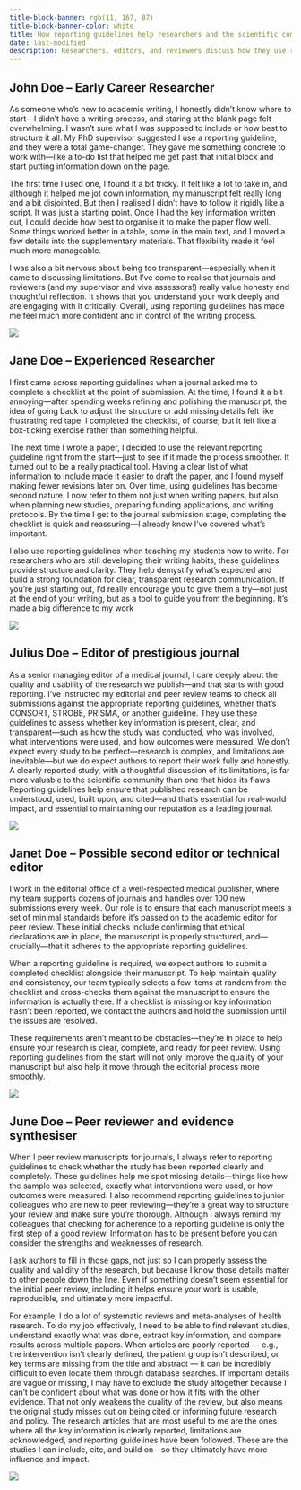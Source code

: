 ```yaml
---
title-block-banner: rgb(11, 167, 87)
title-block-banner-color: white
title: How reporting guidelines help researchers and the scientific community
date: last-modified
description: Researchers, editors, and reviewers discuss how they use reporting guidelines.
---
```


## John Doe – Early Career Researcher {#researcher}

As someone who’s new to academic writing, I honestly didn’t know where to start—I didn’t have a writing process, and staring at the blank page felt overwhelming. I wasn’t sure what I was supposed to include or how best to structure it all. My PhD supervisor suggested I use a reporting guideline, and they were a total game-changer. They gave me something concrete to work with—like a to-do list that helped me get past that initial block and start putting information down on the page.

The first time I used one, I found it a bit tricky. It felt like a lot to take in, and although it helped me jot down information, my manuscript felt really long and a bit disjointed. But then I realised I didn’t have to follow it rigidly like a script. It was just a starting point. Once I had the key information written out, I could decide how best to organise it to make the paper flow well. Some things worked better in a table, some in the main text, and I moved a few details into the supplementary materials. That flexibility made it feel much more manageable.

I was also a bit nervous about being too transparent—especially when it came to discussing limitations. But I’ve come to realise that journals and reviewers (and my supervisor and viva assessors!) really value honesty and thoughtful reflection. It shows that you understand your work deeply and are engaging with it critically. Overall, using reporting guidelines has made me feel much more confident and in control of the writing process.

<!-- * New to academic writing, I didn't really have a writing process and found it hard to start writing an article.
* I found it especially hard to begin, and to tackle the blank page. 
* Reporting Guidelines helped me get started, acting as a todo list to remind me of what information to put down on the page. 
* When I first tried to follow a reporting guideline I found it a bit hard, but once I realised it was just the first step, and that I then could decide where to report information and how to organise it to make my writing flow. I decided to put some information in a supplement, some in a table, and some in the article text. 
* I was nervous about transparency, but came to realise journals valued thoughtful consideration of limitations. -->

![](https://placehold.co/500x500?text=Img+of+Contributor)

## Jane Doe – Experienced Researcher

I first came across reporting guidelines when a journal asked me to complete a checklist at the point of submission. At the time, I found it a bit annoying—after spending weeks refining and polishing the manuscript, the idea of going back to adjust the structure or add missing details felt like frustrating red tape. I completed the checklist, of course, but it felt like a box-ticking exercise rather than something helpful.

The next time I wrote a paper, I decided to use the relevant reporting guideline right from the start—just to see if it made the process smoother. It turned out to be a really practical tool. Having a clear list of what information to include made it easier to draft the paper, and I found myself making fewer revisions later on. Over time, using guidelines has become second nature. I now refer to them not just when writing papers, but also when planning new studies, preparing funding applications, and writing protocols. By the time I get to the journal submission stage, completing the checklist is quick and reassuring—I already know I’ve covered what’s important.

I also use reporting guidelines when teaching my students how to write. For researchers who are still developing their writing habits, these guidelines provide structure and clarity. They help demystify what’s expected and build a strong foundation for clear, transparent research communication. If you’re just starting out, I’d really encourage you to give them a try—not just at the end of your writing, but as a tool to guide you from the beginning. It’s made a big difference to my work

<!-- * I first came across reporting guidelines when asked to complete a reporting checklist by a journal. 
* Initially I found that a bit annoying. It felt like red tape and I didn't want to edit the article I'd just spent ages polishing. 
* But next time I decided to use the guideline earlier in my writing, to help me put a draft together. 
* I've now used the guideline so many times that it has become almost automatic. I refer back to the guideline when I'm planning a new study, writing a funding application, a protocol, when drafting a manuscript. So by the time I submit to a journal, completing the checklist is an easy, reaffirming task. 
* I use reporting guidelines when teaching my students how to write.  -->

![](https://placehold.co/500x500?text=Img+of+Contributor)

## Julius Doe – Editor of prestigious journal {#editor}

As a senior managing editor of a medical journal, I care deeply about the quality and usability of the research we publish—and that starts with good reporting. I’ve instructed my editorial and peer review teams to check all submissions against the appropriate reporting guidelines, whether that’s CONSORT, STROBE, PRISMA, or another guideline. They use these guidelines to assess whether key information is present, clear, and transparent—such as how the study was conducted, who was involved, what interventions were used, and how outcomes were measured. We don’t expect every study to be perfect—research is complex, and limitations are inevitable—but we do expect authors to report their work fully and honestly. A clearly reported study, with a thoughtful discussion of its limitations, is far more valuable to the scientific community than one that hides its flaws. Reporting guidelines help ensure that published research can be understood, used, built upon, and cited—and that’s essential for real-world impact, and essential to maintaining our reputation as a leading journal.

<!-- * an important decision maker that values good reporting
* have instructed their team to check against reporting guidelines as part of evaluation . Describe how they do this. 
* don't expect perfect study, but do expect perfect reporting, and thoughtful discussion of limitations. -->

![](https://placehold.co/500x500?text=Img+of+Contributor)

## Janet Doe – Possible second editor or technical editor

I work in the editorial office of a well-respected medical publisher, where my team supports dozens of journals and handles over 100 new submissions every week. Our role is to ensure that each manuscript meets a set of minimal standards before it’s passed on to the academic editor for peer review. These initial checks include confirming that ethical declarations are in place, the manuscript is properly structured, and—crucially—that it adheres to the appropriate reporting guidelines.

When a reporting guideline is required, we expect authors to submit a completed checklist alongside their manuscript. To help maintain quality and consistency, our team typically selects a few items at random from the checklist and cross-checks them against the manuscript to ensure the information is actually there. If a checklist is missing or key information hasn’t been reported, we contact the authors and hold the submission until the issues are resolved.

These requirements aren’t meant to be obstacles—they’re in place to help ensure your research is clear, complete, and ready for peer review. Using reporting guidelines from the start will not only improve the quality of your manuscript but also help it move through the editorial process more smoothly.

<!-- 
* I work in the editorial office of a well respected publisher, taking care of scores of medical journals
* My team checks over 100 submissions each week. We make sure they meet our minimal standards so that they can be passed on to the academic editor. 
* These minimal checks include ethical declarations, structure, and adherence to reporting guidelines. 
* We make sure authors include a completed reporting checklist when necessary. We normally choose a few items at random, and cross-check the author's checklist against their manuscript. 
* We require authors to provide missing checklists and information before the manuscript can be processed further.  -->

![](https://placehold.co/500x500?text=Img+of+Contributor)

## June Doe – Peer reviewer and evidence synthesiser {#reviewer}

When I peer review manuscripts for journals, I always refer to reporting guidelines to check whether the study has been reported clearly and completely. These guidelines help me spot missing details—things like how the sample was selected, exactly what interventions were used, or how outcomes were measured. I also recommend reporting guidelines to junior colleagues who are new to peer reviewing—they’re a great way to structure your review and make sure you’re thorough. Although I always remind my colleagues that checking for adherence to a reporting guideline is only the first step of a good review. Information has to be present before you can consider the strengths and weaknesses of research.

I ask authors to fill in those gaps, not just so I can properly assess the quality and validity of the research, but because I know those details matter to other people down the line. Even if something doesn’t seem essential for the initial peer review, including it helps ensure your work is usable, reproducible, and ultimately more impactful. 

For example, I do a lot of systematic reviews and meta-analyses of health research. To do my job effectively, I need to be able to find relevant studies, understand exactly what was done, extract key information, and compare results across multiple papers. When articles are poorly reported — e.g., the intervention isn’t clearly defined, the patient group isn’t described, or key terms are missing from the title and abstract — it can be incredibly difficult to even locate them through database searches. If important details are vague or missing, I may have to exclude the study altogether because I can’t be confident about what was done or how it fits with the other evidence. That not only weakens the quality of the review, but also means the original study misses out on being cited or informing future research and policy. The research articles that are most useful to me are the ones where all the key information is clearly reported, limitations are acknowledged, and reporting guidelines have been followed. These are the studies I can include, cite, and build on—so they ultimately have more influence and impact. 

<!-- 
* When peer reviewing, I use reporting guidelines to check for good reporting and asks authors to provide missing info. 
* I do this partly because it allows me to assess quality, but also because I know that the details are going to be important to other research-users further down the line, so it's worth including the info even if it's not strictly necessary for the review. One such use case is evidence synthesis.

* When synthesising evidence, researchers need to be able to find and understand research articles, extract information, and compare studies. 
* finding poorly reported articles is hard. Articles may not be found if the intervention is poorly defined, or the patient group not described. If key words are absent from the title and abstract the article might not be indexed properly by search engines. 
* Poorly reported research articles might be excluded from the review if information is missing or ambiguous. This makes the review poorer quality, and means the research article misses out on being being cited or influencing policy.
* For me, research articles are best when I can easily find all the information I need. I will include and cite an article that is complete, adheres to a reporting guideline, and discusses its limitations. Research articles that adhere to reporting guidelines will, therefore, have more impact.  -->

![](https://placehold.co/500x500?text=Img+of+Contributor)

<!-- #TODO patient voices - How to include patient voices in this. Could be part of someone else's testimony? Or we get quotes from patients? -->